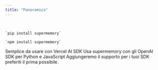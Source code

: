 ```yaml
---
title: "Panoramica"
---
```


<Columns cols={2}>
  <Card title="SDK nativi per Python e TypeScript/JS" icon="code" href="/it/memory-api/sdks/native">
    <br />

    `pip install supermemory`

    `npm install supermemory`
  </Card>

  <Card title="Plugin per AI SDK" icon="triangle" href="/it/ai-sdk/overview">
    Semplice da usare con Vercel AI SDK
  </Card>

  <Card title="Plugin per OpenAI SDK" icon="sparkles" href="/it/memory-api/sdks/openai-plugins">
    Usa supermemory con gli OpenAI SDK per Python e JavaScript
  </Card>

  <Card title="Richiedi altri plugin" icon="life-buoy" href="mailto:dhravya@supermemory.com">
    Aggiungeremo il supporto per i tuoi SDK preferiti il prima possibile.
  </Card>
</Columns>